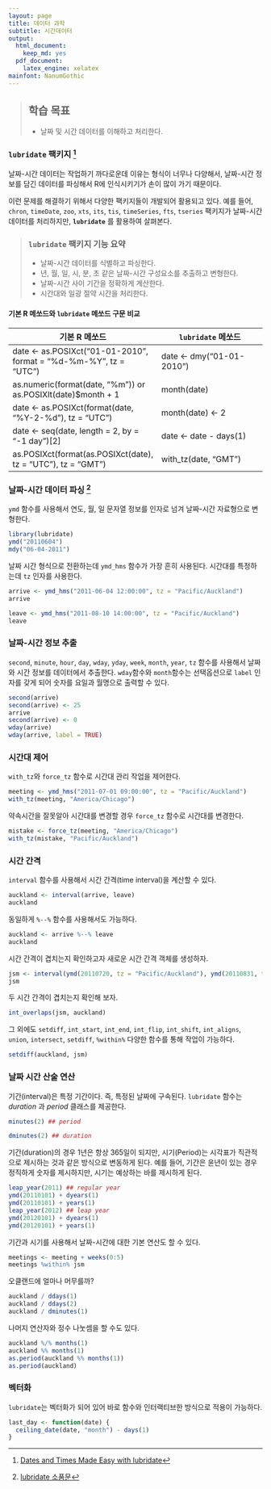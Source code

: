 ```yaml
---
layout: page
title: 데이터 과학
subtitle: 시간데이터
output:
  html_document: 
    keep_md: yes
  pdf_document:
    latex_engine: xelatex
mainfont: NanumGothic
---
```


> ## 학습 목표 {.objectives}
>
> *  날짜 및 시간 데이터를 이해하고 처리한다.


### `lubridate` 팩키지 [^lubridate]

날짜-시간 데이터는 작업하기 까다로운데 이유는 형식이 너무나 다양해서, 날짜-시간 정보를 담긴 데이터를 파싱해서 R에 인식시키기가 손이 많이 가기 때문이다. 

이런 문제를 해결하기 위해서 다양한 팩키지들이 개발되어 활용되고 있다. 예를 들어, `chron`, `timeDate`, `zoo`, `xts`, `its`, `tis`, `timeSeries`, `fts`, `tseries` 팩키지가 날짜-시간 데이터를 처리하지만, **`lubridate`** 를 활용하여 살펴본다.

> ### `lubridate` 팩키지 기능 요약 {.callout}
>
> - 날짜-시간 데이터를 식별하고 파싱한다.
> - 년, 월, 일, 시, 분, 초 같은 날짜-시간 구성요소를 추출하고 변형한다.
> - 날짜-시간 사이 기간을 정확하게 계산한다.
> - 시간대와 일광 절약 시간을 처리한다.

#### 기본 R 메쏘드와 `lubridate` 메쏘드 구문 비교 

| 기본 R 메쏘드 | `lubridate` 메쏘드 |
|-------------------------------------------|-------------------------------------------|
| date <- as.POSIXct("01-01-2010", format = "%d-%m-%Y", tz = "UTC") | date <- dmy("01-01-2010") |
| as.numeric(format(date, "%m")) or as.POSIXlt(date)$month + 1 | month(date) |
| date <- as.POSIXct(format(date, "%Y-2-%d"), tz = "UTC") | month(date) <- 2 |
| date <- seq(date, length = 2, by = "-1 day")[2] | date <- date - days(1) |
| as.POSIXct(format(as.POSIXct(date), tz = "UTC"), tz = "GMT") | with_tz(date, "GMT") |


### 날짜-시간 데이터 파싱 [^lubridate-vignette]

`ymd` 함수를 사용해서 연도, 월, 일 문자열 정보를 인자로 넘겨 날짜-시간 자료형으로 변형한다.

``` r
library(lubridate)
ymd("20110604")
mdy("06-04-2011")
```

날짜 시간 형식으로 전환하는데 `ymd_hms` 함수가 가장 흔히 사용된다. 시간대를 특정하는데 `tz` 인자를 사용한다.

``` r
arrive <- ymd_hms("2011-06-04 12:00:00", tz = "Pacific/Auckland")
arrive
```


``` r
leave <- ymd_hms("2011-08-10 14:00:00", tz = "Pacific/Auckland")
leave
```

### 날짜-시간 정보 추출

`second`, `minute`, `hour`, `day`, `wday`, `yday`, `week`, `month`, `year`, `tz` 함수를 사용해서 날짜와 시간 정보를
데이터에서 추출한다. `wday`함수와 `month`함수는 선택옵션으로 `label` 인자를 갖게 되어 숫자를 요일과 월명으로 출력할 수 있다.

``` r
second(arrive)
second(arrive) <- 25
arrive
second(arrive) <- 0
wday(arrive)
wday(arrive, label = TRUE)
```

### 시간대 제어

`with_tz`와 `force_tz` 함수로 시간대 관리 작업을 제어한다.

``` r
meeting <- ymd_hms("2011-07-01 09:00:00", tz = "Pacific/Auckland")
with_tz(meeting, "America/Chicago")
```

약속시간을 잘못알아 시간대를 변경할 경우 `force_tz` 함수로 시간대를 변경한다.

``` r
mistake <- force_tz(meeting, "America/Chicago")
with_tz(mistake, "Pacific/Auckland")
```


### 시간 간격

`interval` 함수를 사용해서 시간 간격(time interval)을 계산할 수 있다.

``` r
auckland <- interval(arrive, leave) 
auckland
```

동일하게 `%--%` 함수를 사용해서도 가능하다.

``` r
auckland <- arrive %--% leave
auckland
```

시간 간격이 겹치는지 확인하고자 새로운 시간 간격 객체를 생성하자.

``` r
jsm <- interval(ymd(20110720, tz = "Pacific/Auckland"), ymd(20110831, tz = "Pacific/Auckland"))
jsm
```

두 시간 간격이 겹치는지 확인해 보자.

``` r
int_overlaps(jsm, auckland)
```

그 외에도 `setdiff`, `int_start`, `int_end`, `int_flip`, `int_shift`, `int_aligns`, `union`, `intersect`, `setdiff`, `%within%` 
다양한 함수를 통해 작업이 가능하다.

``` r
setdiff(auckland, jsm)
```

### 날짜 시간 산술 연산

기간(interval)은 특정 기간이다. 즉, 특정된 날짜에 구속된다. `lubridate` 함수는 *duration* 과 *period* 클래스를 제공한다.

``` r
minutes(2) ## period
```

``` r
dminutes(2) ## duration
```

기간(duration)의 경우 1년은 항상 365일이 되지만, 시기(Period)는 시각표가 직관적으로 제시하는 것과 같은 방식으로 변동하게 된다.
예를 들어, 기간은 윤년이 있는 경우 정직하게 숫자를 제시하지만, 시기는 예상하는 바를 제시하게 된다.

``` r
leap_year(2011) ## regular year
ymd(20110101) + dyears(1)
ymd(20110101) + years(1)
leap_year(2012) ## leap year
ymd(20120101) + dyears(1)
ymd(20120101) + years(1)
```

기간과 시기를 사용해서 날짜-시간에 대한 기본 연산도 할 수 있다.


``` r
meetings <- meeting + weeks(0:5)
meetings %within% jsm
```

오클랜드에 얼마나 머무를까?

``` r
auckland / ddays(1)
auckland / ddays(2)
auckland / dminutes(1)
```

나머지 연산자와 정수 나눗셈을 할 수도 있다.

``` r
auckland %/% months(1)
auckland %% months(1)
as.period(auckland %% months(1))
as.period(auckland)
```

### 벡터화

`lubridate`는 벡터화가 되어 있어 바로 함수와 인터랙티브한 방식으로 적용이 가능하다.

``` r
last_day <- function(date) {
  ceiling_date(date, "month") - days(1)
}
```



[^lubridate]: [Dates and Times Made Easy with lubridate](https://www.jstatsoft.org/article/view/v040i03)

[^lubridate-vignette]: [lubridate 소품문](https://cran.r-project.org/web/packages/lubridate/vignettes/lubridate.html)
